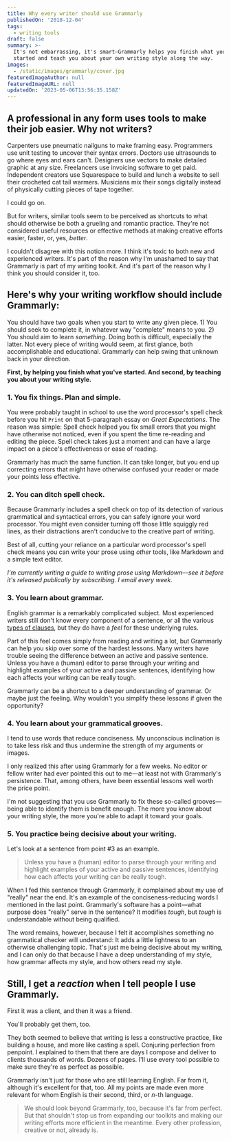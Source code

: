 ```yaml
---
title: Why every writer should use Grammarly
publishedOn: '2018-12-04'
tags:
  - writing tools
draft: false
summary: >-
  It's not embarrassing, it's smart—Grammarly helps you finish what you've
  started and teach you about your own writing style along the way.
images:
  - /static/images/grammarly/cover.jpg
featuredImageAuthor: null
featuredImageURL: null
updatedOn: '2023-05-06T13:56:35.158Z'
---
```


## A professional in any form uses tools to make their job easier. Why not writers?

Carpenters use pneumatic nailguns to make framing easy. Programmers use unit testing to uncover their syntax errors. Doctors use ultrasounds to go where eyes and ears can't. Designers use vectors to make detailed graphic at any size. Freelancers use invoicing software to get paid. Independent creators use Squarespace to build and lunch a website to sell their crocheted cat tail warmers. Musicians mix their songs digitally instead of physically cutting pieces of tape together.

I could go on.

But for writers, similar tools seem to be perceived as shortcuts to what should otherwise be both a grueling and romantic practice. They're not considered useful resources or effective methods at making creative efforts easier, faster, or, yes, _better_.

I couldn't disagree with this notion more. I think it's toxic to both new and experienced writers. It's part of the reason why I'm unashamed to say that Grammarly is part of my writing toolkit. And it's part of the reason why I think you should consider it, too.

## Here's why your writing workflow should include Grammarly:

You should have two goals when you start to write any given piece. 1) You should seek to complete it, in whatever way "complete" means to you. 2) You should aim to learn _something_. Doing both is difficult, especially the latter. Not every piece of writing would seem, at first glance, both accomplishable and educational. Grammarly can help swing that unknown back in your direction.

**First, by helping you finish what you've started. And second, by teaching you about your writing style.**

### 1. You fix things. Plan and simple.

You were probably taught in school to use the word processor's spell check before you hit `Print` on that 5-paragraph essay on _Great Expectations_. The reason was simple: Spell check helped you fix small errors that you might have otherwise not noticed, even if you spent the time re-reading and editing the piece. Spell check takes just a moment and can have a large impact on a piece's effectiveness or ease of reading.

Grammarly has much the same function. It can take longer, but you end up correcting errors that might have otherwise confused your reader or made your points less effective.

### 2. You can ditch spell check.

Because Grammarly includes a spell check on top of its detection of various grammatical and syntactical errors, you can safely ignore your word processor. You might even consider turning off those little squiggly red lines, as their distractions aren't conducive to the creative part of writing.

Best of all, cutting your reliance on a particular word processor's spell check means you can write your prose using _other_ tools, like Markdown and a simple text editor.

_I'm currently writing a guide to writing prose using Markdown—see it before it's released publically by subscribing. I email every week._

### 3. You learn about grammar.

English grammar is a remarkably complicated subject. Most experienced writers still don't know every component of a sentence, or all the various [types of clauses](https://en.wikipedia.org/wiki/Clause), but they do have a _feel_ for these underlying rules.

Part of this feel comes simply from reading and writing a lot, but Grammarly can help you skip over some of the hardest lessons. Many writers have trouble seeing the difference between an active and passive sentence. Unless you have a (human) editor to parse through your writing and highlight examples of your active and passive sentences, identifying how each affects your writing can be really tough.

Grammarly can be a shortcut to a deeper understanding of grammar. Or maybe just the feeling. Why wouldn't you simplify these lessons if given the opportunity?

### 4. You learn about your grammatical grooves.

I tend to use words that reduce conciseness. My unconscious inclination is to take less risk and thus undermine the strength of my arguments or images.

I only realized this after using Grammarly for a few weeks. No editor or fellow writer had ever pointed this out to me—at least not with Grammarly's persistence. That, among others, have been essential lessons well worth the price point.

I'm not suggesting that you use Grammarly to fix these so-called grooves—being able to identify them is benefit enough. The more you know about your writing style, the more you're able to adapt it toward your goals.

### 5. You practice being decisive about your writing.

Let's look at a sentence from point #3 as an example.

> Unless you have a (human) editor to parse through your writing and highlight examples of your active and passive sentences, identifying how each affects your writing can be really tough.

When I fed this sentence through Grammarly, it complained about my use of "really" near the end. It's an example of the conciseness-reducing words I mentioned in the last point. Grammarly's software has a point—what purpose does "really" serve in the sentence? It modifies _tough_, but _tough_ is understandable without being qualified.

The word remains, however, because I felt it accomplishes something no grammatical checker will understand: It adds a little lightness to an otherwise challenging topic. That's just me being decisive about my writing, and I can only do that because I have a deep understanding of my style, how grammar affects my style, and how others read my style.

## Still, I get a _reaction_ when I tell people I use Grammarly.

First it was a client, and then it was a friend.

You'll probably get them, too.

They both seemed to believe that writing is less a constructive practice, like building a house, and more like casting a
spell. Conjuring perfection from penpoint. I explained to them that there are days I compose and deliver to clients
thousands of words. Dozens of pages. I'll use every tool possible to make sure they're as perfect as possible.

Grammarly isn't just for those who are still learning English. Far from it, although it's excellent for that, too. All
my points are made even more relevant for whom English is their second, third, or _n_-th language.

> We should look beyond Grammarly, too, because it's far from perfect. But that shouldn't stop us from expanding our
> toolkits and making our writing efforts more efficient in the meantime. Every other profession, creative or not,
> already is.
